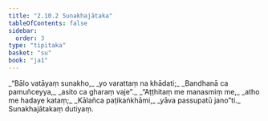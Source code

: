 ```yaml
---
title: "2.10.2 Sunakhajātaka"
tableOfContents: false
sidebar:
  order: 3
type: "tipitaka"
basket: "su"
book: "ja1"
---
```



<DynamicBreadcrumb />

<Division number="184" book="ja1">

<Paragraph number="638" type="verses" book="ja1">
_“Bālo vatāyaṃ sunakho,_  
_yo varattaṃ na khādati;_  
_Bandhanā ca pamuñceyya,_  
_asito ca gharaṃ vaje”._  

</Paragraph>

</Division>
<Division number="185" book="ja1">

<Paragraph number="639" type="verses" book="ja1">
_“Aṭṭhitaṃ me manasmiṃ me,_  
_atho me hadaye kataṃ;_  
_Kālañca paṭikaṅkhāmi,_  
_yāva passupatū jano”ti._  


</Paragraph>
</Division>

<Paragraph number="640" type="center" book="ja1">
Sunakhajātakaṃ dutiyaṃ.
</Paragraph>